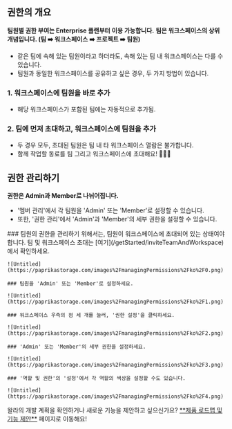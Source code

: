 
## 권한의 개요

<Callout type='warning' emoji="⚠️">**팀원별 권한 부여는 Enterprise 플랜부터 이용 가능합니다.**</Callout>
<Callout type='error' emoji="🚨">**팀은 워크스페이스의 상위 개념입니다. (팀 ➡️ 워크스페이스 ➡️ 프로젝트 ➡️ 팀원)**</Callout>

- 같은 팀에 속해 있는 팀원이라고 하더라도, 속해 있는 팀 내 워크스페이스는 다를 수 있습니다.
- 팀원과 동일한 워크스페이스를 공유하고 싶은 경우, 두 가지 방법이 있습니다.

### 1. 워크스페이스에 팀원을 바로 추가
 - 해당 워크스페이스가 포함된 팀에는 자동적으로 추가됨.

### 2. 팀에 먼저 초대하고, 워크스페이스에 팀원을 추가
 - 두 경우 모두, 초대된 팀원은 팀 내 타 워크스페이스 열람은 불가합니다.
 -  함께 작업할 동료를 팀 그리고 워크스페이스에 초대해요! 🙆🏻‍♀


## 권한 관리하기

<Callout type='warning' emoji="⚠️">**권한은 Admin과 Member로 나뉘어집니다.**</Callout>

- '멤버 관리'에서 각 팀원을 'Admin' 또는 'Member'로 설정할 수 있습니다.
- 또한, '권한 관리'에서 'Admin'과 'Member'의 세부 권한을 설정할 수 있습니다.

<Steps>
    ### 팀원의 권한을 관리하기 위해서는, 팀원이 워크스페이스에 초대되어 있는 상태여야 합니다. 팀 및 워크스페이스 초대는 [여기](/getStarted/inviteTeamAndWorkspace)에서 확인하세요.

    ![Untitled](https://paprikastorage.com/images%2FmanagingPermissions%2Fko%2F0.png)

    ### 팀원을 'Admin' 또는 'Member'로 설정하세요.

    ![Untitled](https://paprikastorage.com/images%2FmanagingPermissions%2Fko%2F1.png)

    ### 워크스페이스 우측의 점 세 개를 눌러, '권한 설정'을 클릭하세요.

    ![Untitled](https://paprikastorage.com/images%2FmanagingPermissions%2Fko%2F2.png)

    ### 'Admin' 또는 'Member'의 세부 권한을 설정하세요.

    ![Untitled](https://paprikastorage.com/images%2FmanagingPermissions%2Fko%2F3.png)

    ### '역할 및 권한'의 '설정'에서 각 역할의 색상을 설정할 수도 있습니다.

    ![Untitled](https://paprikastorage.com/images%2FmanagingPermissions%2Fko%2F4.png)

</Steps>


<Callout type='info' emoji="🔔">
    왈라의 개발 계획을 확인하거나 새로운 기능을 제안하고 싶으신가요? <a href='https://app.walla.my/signin?redirectUrl=/support/featureRequest' target="_blank" rel="noopener noreferrer"
                                            style={{textDecoration: 'underline'}}>**제품 로드맵 및 기능 제안**</a> 페이지로
    이동해요!
</Callout>